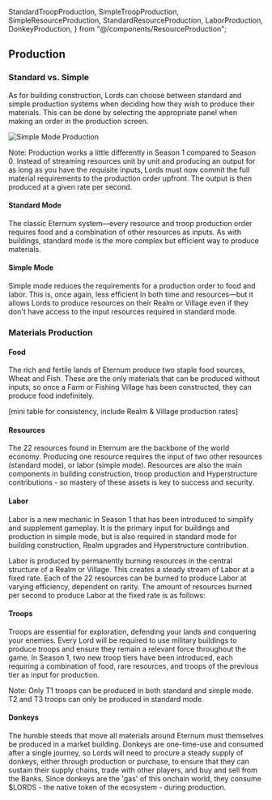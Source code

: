   StandardTroopProduction,
  SimpleTroopProduction,
  SimpleResourceProduction,
  StandardResourceProduction,
  LaborProduction,
  DonkeyProduction,
} from "@/components/ResourceProduction";

## Production

### Standard vs. Simple

As for building construction, Lords can choose between standard and simple production systems when deciding how they
wish to produce their materials. This can be done by selecting the appropriate panel when making an order in the
production screen.

![Simple Mode Production](/gifs/simple-mode.gif)

Note: Production works a little differently in Season 1 compared to Season 0. Instead of streaming resources unit by
unit and producing an output for as long as you have the requisite inputs, Lords must now commit the full material
requirements to the production order upfront. The output is then produced at a given rate per second.

#### Standard Mode

The classic Eternum system—every resource and troop production order requires food and a combination of other resources
as inputs. As with buildings, standard mode is the more complex but efficient way to produce materials.

#### Simple Mode

Simple mode reduces the requirements for a production order to food and labor. This is, once again, less efficient in
both time and resources—but it allows Lords to produce resources on their Realm or Village even if they don't have
access to the input resources required in standard mode.

### Materials Production

#### Food

The rich and fertile lands of Eternum produce two staple food sources, Wheat and Fish. These are the only materials that
can be produced without inputs, so once a Farm or Fishing Village has been constructed, they can produce food
indefinitely.

[mini table for consistency, include Realm & Village production rates]

#### Resources

The 22 resources found in Eternum are the backbone of the world economy. Producing one resource requires the input of
two other resources (standard mode), or labor (simple mode). Resources are also the main components in building
construction, troop production and Hyperstructure contributions - so mastery of these assets is key to success and
security.

<SimpleResourceProduction />

<StandardResourceProduction />

#### Labor

Labor is a new mechanic in Season 1 that has been introduced to simplify and supplement gameplay. It is the primary
input for buildings and production in simple mode, but is also required in standard mode for building construction,
Realm upgrades and Hyperstructure contribution.

Labor is produced by permanently burning resources in the central structure of a Realm or Village. This creates a steady
stream of Labor at a fixed rate. Each of the 22 resources can be burned to produce Labor at varying efficiency,
dependent on rarity. The amount of resources burned per second to produce Labor at the fixed rate is as follows:

<LaborProduction />

#### Troops

Troops are essential for exploration, defending your lands and conquering your enemies. Every Lord will be required to
use military buildings to produce troops and ensure they remain a relevant force throughout the game. In Season 1, two
new troop tiers have been introduced, each requiring a combination of food, rare resources, and troops of the previous
tier as input for production.

Note: Only T1 troops can be produced in both standard and simple mode. T2 and T3 troops can only be produced in standard
mode.

<SimpleTroopProduction />
<StandardTroopProduction />

#### Donkeys

The humble steeds that move all materials around Eternum must themselves be produced in a market building. Donkeys are
one-time-use and consumed after a single journey, so Lords will need to procure a steady supply of donkeys, either
through production or purchase, to ensure that they can sustain their supply chains, trade with other players, and buy
and sell from the Banks. Since donkeys are the 'gas' of this onchain world, they consume $LORDS - the native token of
the ecosystem - during production.

<DonkeyProduction />
